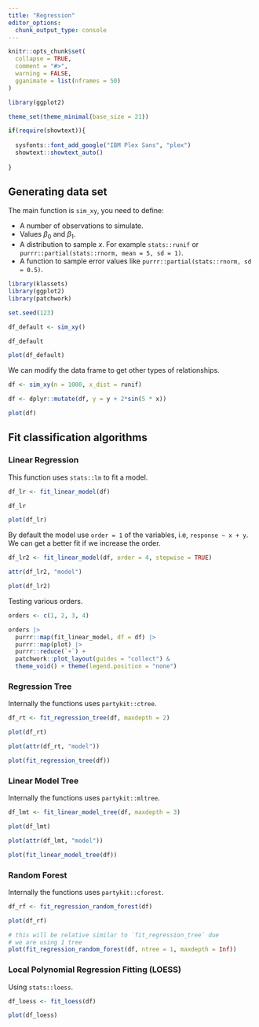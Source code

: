```yaml
---
title: "Regression"
editor_options: 
  chunk_output_type: console
---
```


```r
knitr::opts_chunk$set(
  collapse = TRUE,
  comment = "#>",
  warning = FALSE,
  gganimate = list(nframes = 50)
)

library(ggplot2)

theme_set(theme_minimal(base_size = 21))

if(require(showtext)){
 
  sysfonts::font_add_google("IBM Plex Sans", "plex")
  showtext::showtext_auto()
   
}
```

## Generating data set 

The main function is `sim_xy`, you need to define:

- A number of observations to simulate.
- Values $\beta_0$ and $\beta_1$.
- A distribution to sample $x$. For example `stats::runif` or  `purrr::partial(stats::rnorm, mean = 5, sd = 1)`.
- A function to sample error values like `purrr::partial(stats::rnorm, sd = 0.5)`.



```r
library(klassets)
library(ggplot2)
library(patchwork)

set.seed(123)

df_default <- sim_xy()

df_default

plot(df_default)
```

We can modify the data frame to get other types of relationships.

```r
df <- sim_xy(n = 1000, x_dist = runif)

df <- dplyr::mutate(df, y = y + 2*sin(5 * x))

plot(df)
```

## Fit classification algorithms

### Linear Regression

This function uses `stats::lm` to fit a model.

```r
df_lr <- fit_linear_model(df)

df_lr

plot(df_lr)
```

By default the model use `order = 1` of the variables, i.e, `response ~ x + y`. We can get a better fit if we increase the order. 

```r
df_lr2 <- fit_linear_model(df, order = 4, stepwise = TRUE)

attr(df_lr2, "model")

plot(df_lr2)
```

Testing various orders.

```r
orders <- c(1, 2, 3, 4)

orders |> 
  purrr::map(fit_linear_model, df = df) |> 
  purrr::map(plot) |> 
  purrr::reduce(`+`) +
  patchwork::plot_layout(guides = "collect") &
  theme_void() + theme(legend.position = "none")
```

### Regression Tree 

Internally the functions uses `partykit::ctree`.


```r
df_rt <- fit_regression_tree(df, maxdepth = 2)

plot(df_rt)

plot(attr(df_rt, "model"))

plot(fit_regression_tree(df))
```


### Linear Model Tree

Internally the functions uses `partykit::mltree`.

```r
df_lmt <- fit_linear_model_tree(df, maxdepth = 3)

plot(df_lmt)

plot(attr(df_lmt, "model"))

plot(fit_linear_model_tree(df))
```

### Random Forest

Internally the functions uses `partykit::cforest`.

```r
df_rf <- fit_regression_random_forest(df)

plot(df_rf)

# this will be relative similar to `fit_regression_tree` due 
# we are using 1 tree
plot(fit_regression_random_forest(df, ntree = 1, maxdepth = Inf))
```

### Local Polynomial Regression Fitting (LOESS)

Using `stats::loess`.

```r
df_loess <- fit_loess(df)

plot(df_loess)
```



